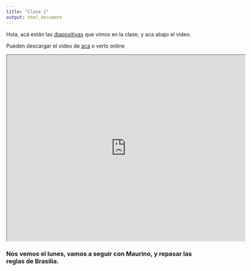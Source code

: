 ```yaml
---
title: "Clase 1"
output: html_document
---
```

Hola, acá están las [diapositivas](https://ajlcclase1.netlify.app) que vimos en la clase, y aca abajo el video.

Pueden descargar el video de [aca](https://drive.google.com/file/d/1ie5xYx909YDx38jadf5U0HxVMMQAD62l/view?usp=sharing) o verlo online

<iframe src="https://drive.google.com/file/d/1ie5xYx909YDx38jadf5U0HxVMMQAD62l/preview" width="640" height="500"></iframe>

### Nos vemos el lunes, vamos a seguir con Maurino, y repasar las reglas de Brasilia.

